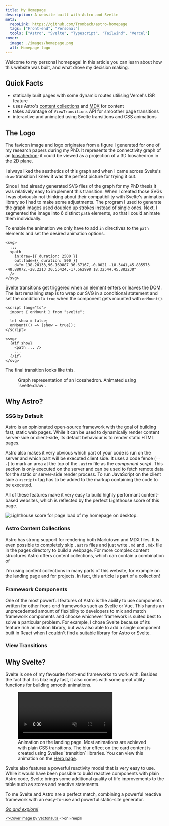 ```yaml
---
title: My Homepage
description: A website built with Astro and Svelte
meta:
  repoLink: https://github.com/Trombach/astro-homepage
  tags: ["Front-end", "Personal"]
  tools: ["Astro", "Svelte", "Typescript", "Tailwind", "Vercel"]
cover:
  image: ./images/homepage.png
  alt: Homepage logo
---
```



Welcome to my personal homepage! In this article you can learn about how this website was built, and what drove my
decision making.

## Quick Facts

- statically built pages with some dynamic routes utilising Vercel's ISR feature
- uses Astro's [content collections](https://docs.astro.build/en/guides/content-collections/) and
  [MDX](https://mdxjs.com/) for content
- takes advantage of `ViewTransitions` API for smoother page transitions
- interactive and animated using Svelte transitions and CSS animations

## The Logo

The favicon image and logo originates from a figure I generated for one of my research papers during my PhD. It
represents the connectivity graph of an [Icosahedron](https://en.wikipedia.org/wiki/Icosahedron); it could be viewed as
a projection of a 3D Icosahedron in the 2D plane.

I always liked the aesthetics of this graph and when I came across Svelte's `draw` transition I knew it was the perfect
picture for trying it out.

Since I had already generated SVG files of the graph for my PhD thesis it was relatively easy to implement this
transition. When I created those SVGs I was obviously not thinking about their compatibility with Svelte's animation
library so I had to make some adjustments. The program I used to generate the graph images used doubled up strokes
instead of single ones. Next, I segmented the image into 6 distinct `path` elements, so that I could animate them
individually.

To enable the animation we only have to add `in` directives to the `path` elements and set the desired animation
options.

```svelte
<svg>
  ...
  <path
    in:draw={{ duration: 2500 }}
    out:fade={{ duration: 500 }}
    d="m 138.20133,96.169887 36.67167,-0.0021 -18.3441,45.885573 -48.88072,-28.2213 30.55424,-17.662998 18.32544,45.882238"
  />
</svg>
```

Svelte transitions get triggered when an element enters or leaves the DOM. The last remaining step is to wrap our SVG in
a conditional statement and set the condition to `true` when the component gets mounted with `onMount()`.

```svelte
<script lang="ts">
  import { onMount } from "svelte";

  let show = false;
  onMount(() => (show = true));
</script>

<svg>
  {#if show}
    <path ... />
    ...
  {/if}
</svg>
```

The final transition looks like this.

<figure>
  <div class="bg-slate-50 py-5 dark:bg-slate-950">
    <Graph client:visible />
  </div>
  <figcaption>
    Graph representation of an Icosahedron. Animated using `svelte:draw`.
  </figcaption>
</figure>

## Why Astro?

### SSG by Default

Astro is an opinionated open-source framework with the goal of building fast, static web pages. While it can be used to
dynamically render content server-side or client-side, its default behaviour is to render static HTML pages.

Astro also makes it very obvious which part of your code is run on the server and which part will be executed client
side. It uses a code fence (`---`) to mark an area at the top of the `.astro` file as the _component script_. This
section is only executed on the server and can be used to fetch remote data for the static or server-side render
process. To run JavaScript on the client side a `<script>` tag has to be added to the markup containing the code to be
executed.

All of these features make it very easy to build highly performant content-based websites, which is reflected by the
perfect Lighthouse score of this page.

![Lighthouse score for page load of my homepage on desktop.](@images/lighthouse.png)

### Astro Content Collections

Astro has strong support for rendering both Markdown and MDX files. It is even possible to completely skip `.astro`
files and just write `.md` and `.mdx` file in the pages directory to build a webpage. For more complex content
structures Astro offers content collections, which can contain a combination of 

I'm using content collections in many parts of this website, for example on the landing page and for projects. In fact,
this article is part of a collection!

### Framework Components

One of the most powerful features of Astro is the ability to use components written for other front-end frameworks such
as Svelte or Vue. This hands an unprecedented amount of flexibility to developers to mix and match framework components
and choose whichever framework is suited best to solve a particular problem. For example, I chose Svelte because of its
feature rich animation library, but was also able to add a single component built in React when I couldn't find a
suitable library for Astro or Svelte.

### View Transitions

## Why Svelte?

Svelte is one of my favourite front-end frameworks to work with. Besides the fact that it is blazingly fast, it also
comes with some great utility functions for building smooth animations.

<figure>
  <video autoplay loop muted>
    <source src="/hero-animation-short.webm" type="video/webm"></source>
    Your browser does not suppoert videos.
  </video>
  <figcaption>
    Animation on the landing page. Most animations are achieved with plain CSS
    transitions. The blur effect on the card content is created using Sveltes
    `transition` libraries. You can view this animation on the
    <a href="/">Hero page</a>.
  </figcaption>
</figure>

Svelte also features a powerful reactivity model that is very easy to use. While it would have been possible to build
reactive components with plain Astro code, Svelte brings some additional quality of life improvements to the table such
as stores and reactive statements.

To me Svelte and Astro are a perfect match, combining a powerful reactive framework with an easy-to-use and powerful
static-site generator.

[_Go and explore!_](https://lukastrombach.dev)

<small>
  <a href="https://www.freepik.com/free-psd/isolated-tablet-laptop-smartphone-composition_40505824.htm#query=laptop%20phone&position=2&from_view=keyword&track=ais&uuid=ec94706f-feeb-426f-b343-2db8ed620116">
    <>Cover image by Vectonauta</>
  </a>
  <>on Freepik</>
</small>
